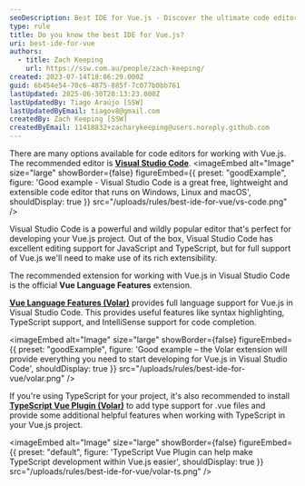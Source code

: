 ```yaml
---
seoDescription: Best IDE for Vue.js - Discover the ultimate code editor for your Vue.js project with Visual Studio Code's rich extensibility and official Vue Language Features extension.
type: rule
title: Do you know the best IDE for Vue.js?
uri: best-ide-for-vue
authors:
  - title: Zach Keeping
    url: https://ssw.com.au/people/zach-keeping/
created: 2023-07-14T18:06:29.000Z
guid: 6b454e54-70c6-4875-885f-7c077b0bb761
lastUpdated: 2025-06-30T20:13:23.000Z
lastUpdatedBy: Tiago Araújo [SSW]
lastUpdatedByEmail: tiagov8@gmail.com
createdBy: Zach Keeping [SSW]
createdByEmail: 11418832+zacharykeeping@users.noreply.github.com
---
```


There are many options available for code editors for working with Vue.js. The recommended editor is **[Visual Studio Code](https://visualstudio.microsoft.com/downloads/)**.
<imageEmbed
  alt="Image"
  size="large"
  showBorder={false}
  figureEmbed={{
    preset: "goodExample",
    figure: 'Good example - Visual Studio Code is a great free, lightweight and extensible code editor that runs on Windows, Linux and macOS',
    shouldDisplay: true
  }}
  src="/uploads/rules/best-ide-for-vue/vs-code.png"
/>

Visual Studio Code is a powerful and wildly popular editor that's perfect for developing your Vue.js project. Out of the box, Visual Studio Code has excellent editing support for JavaScript and TypeScript, but for full support of Vue.js we'll need to make use of its rich extensibility.

The recommended extension for working with Vue.js in Visual Studio Code is the official **Vue Language Features** extension.

**[Vue Language Features (Volar)](https://marketplace.visualstudio.com/items?itemName=Vue.volar)** provides full language support for Vue.js in Visual Studio Code. This provides useful features like syntax highlighting, TypeScript support, and IntelliSense support for code completion.

<imageEmbed
  alt="Image"
  size="large"
  showBorder={false}
  figureEmbed={{
    preset: "goodExample",
    figure: 'Good example – the Volar extension will provide everything you need to start developing for Vue.js in Visual Studio Code',
    shouldDisplay: true
  }}
  src="/uploads/rules/best-ide-for-vue/volar.png"
/>

If you're using TypeScript for your project, it's also recommended to install **[TypeScript Vue Plugin (Volar)](https://marketplace.visualstudio.com/items?itemName=Vue.vscode-typescript-vue-plugin)** to add type support for .vue files and provide some additional helpful features when working with TypeScript in your Vue.js project.


<imageEmbed
  alt="Image"
  size="large"
  showBorder={false}
  figureEmbed={{
    preset: "default",
    figure: 'TypeScript Vue Plugin can help make TypeScript development within Vue.js easier',
    shouldDisplay: true
  }}
  src="/uploads/rules/best-ide-for-vue/volar-ts.png"
/>
